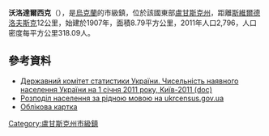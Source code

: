 {{No footnotes|time=2015-09-16T14:46:46+00:00}}
{{coord|48|7|27|N|39|35|8|E|scale:30000|display=title}}

'''沃洛達爾西克'''（{{lang-uk|Ведмеже}}），是[[烏克蘭|烏克蘭]]的市級鎮，位於該國東部[[盧甘斯克州|盧甘斯克州]]，距離[[斯維爾德洛夫斯克_(烏克蘭)|斯維爾德洛夫斯克]]12公里，始建於1907年，面積8.79平方公里，2011年人口2,796，人口密度每平方公里318.09人。

==參考資料==
*[https://web.archive.org/web/20121010205321/http://stat6.stat.lviv.ua/PXWEB2007/ukr/publ/2011/chnas.zip Державний комітет статистики України. Чисельність наявного населення України на 1 січня 2011 року, Київ-2011 (doc)]
*[http://database.ukrcensus.gov.ua/MULT/Database/Census/databasetree_uk.asp Розподіл населення за рідною мовою на ukrcensus.gov.ua] {{Wayback|url=http://database.ukrcensus.gov.ua/MULT/Database/Census/databasetree_uk.asp |date=20140731182036 }}
* [http://gska2.rada.gov.ua/pls/z7502/A005?rdat1=27.07.2008&rf7571=19034 Облікова картка]{{dead link|date=2018年3月 |bot=InternetArchiveBot |fix-attempted=yes }}

{{DEFAULTSORT:Володарськ}}
[[Category:盧甘斯克州市級鎮|Category:盧甘斯克州市級鎮]]


{{Luhansk-geo-stub}}